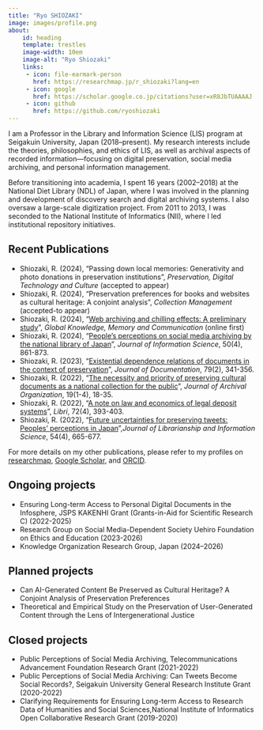 ```yaml
---
title: "Ryo SHIOZAKI"
image: images/profile.png
about:
    id: heading
    template: trestles
    image-width: 10em
    image-alt: "Ryo Shiozaki"
    links:
     - icon: file-earmark-person
       href: https://researchmap.jp/r_shiozaki?lang=en     
     - icon: google
       href: https://scholar.google.co.jp/citations?user=xR8JbTUAAAAJ
     - icon: github
       href: https://github.com/ryoshiozaki
---
```


:::{#heading}

I am a Professor in the Library and Information Science (LIS) program at Seigakuin University, Japan (2018–present). My research interests include the theories, philosophies, and ethics of LIS, as well as archival aspects of recorded information—focusing on digital preservation, social media archiving, and personal information management.

Before transitioning into academia, I spent 16 years (2002–2018) at the National Diet Library (NDL) of Japan, where I was involved in the planning and development of discovery search and digital archiving systems. I also oversaw a large-scale digitization project. From 2011 to 2013, I was seconded to the National Institute of Informatics (NII), where I led institutional repository initiatives.

:::

## Recent Publications
* Shiozaki, R. (2024), "Passing down local memories: Generativity and photo donations in preservation institutions", *Preservation, Digital Technology and Culture* (accepted to appear)
* Shiozaki, R. (2024), "Preservation preferences for books and websites as cultural heritage: A conjoint analysis", *Collection Management* (accepted-to appear)
* Shiozaki, R. (2024), "[Web archiving and chilling effects: A preliminary study](https://doi.org/10.1108/gkmc-12-2023-0477)", *Global Knowledge, Memory and Communication* (online first)
* Shiozaki, R. (2024), "[People’s perceptions on social media archiving by the national library of Japan](https://doi.org/10.1177/01655515221108692)", *Journal of Information Science*, 50(4), 861-873.
* Shiozaki, R. (2023), "[Existential dependence relations of documents in the context of preservation](https://doi.org/10.1108/jd-02-2022-0050)", *Journal of Documentation*, 79(2), 341-356.
* Shiozaki, R. (2022), "[The necessity and priority of preserving cultural documents as a national collection for the public](https://doi.org/10.1080/15332748.2023.2240202)", *Journal of Archival Organization*, 19(1-4), 18-35.
* Shiozaki, R. (2022), "[A note on law and economics of legal deposit systems](https://doi.org/10.1515/libri-2021-0155)", *Libri*, 72(4), 393-403. 
* Shiozaki, R. (2022), "[Future uncertainties for preserving tweets: Peoples’ perceptions in Japan](https://doi.org/10.1177/09610006211037392)",*Journal of Librarianship and Information Science*, 54(4), 665-677.

For more details on my other publications, please refer to my profiles on [researchmap](https://researchmap.jp/r_shiozaki?lang=en), [Google Scholar](https://scholar.google.co.jp/citations?user=xR8JbTUAAAAJ), and [ORCID](https://orcid.org/0000-0003-1357-150X).

## Ongoing projects
* Ensuring Long-term Access to Personal Digital Documents in the Infosphere, JSPS KAKENHI Grant (Grants-in-Aid for Scientific Research C) (2022-2025)
* Research Group on Social Media-Dependent Society Uehiro Foundation on Ethics and Education (2023-2026)
* Knowledge Organization Research Group, Japan (2024–2026)

## Planned projects
* Can AI-Generated Content Be Preserved as Cultural Heritage? A Conjoint Analysis of Preservation Preferences
* Theoretical and Empirical Study on the Preservation of User-Generated Content through the Lens of Intergenerational Justice

## Closed projects
* Public Perceptions of Social Media Archiving, Telecommunications Advancement Foundation Research Grant (2021-2022)
* Public Perceptions of Social Media Archiving: Can Tweets Become Social Records?, Seigakuin University General Research Institute Grant (2020-2022)
* Clarifying Requirements for Ensuring Long-term Access to Research Data of Humanities and Social Sciences,National Institute of Informatics Open Collaborative Research Grant (2019-2020) 
